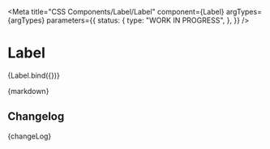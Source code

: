 
<Meta
  title="CSS Components/Label/Label"
  component={Label}
  argTypes={argTypes}
  parameters={{
    status: {
      type: "WORK IN PROGRESS",
    },
  }}
/>

# Label

<Canvas>
  <Story name="Label" args={defaultArgs}>
    {Label.bind({})}
  </Story>
</Canvas>

<ArgsTable story="Label" />

<Description>{markdown}</Description>

## Changelog

<Description>{changeLog}</Description>
